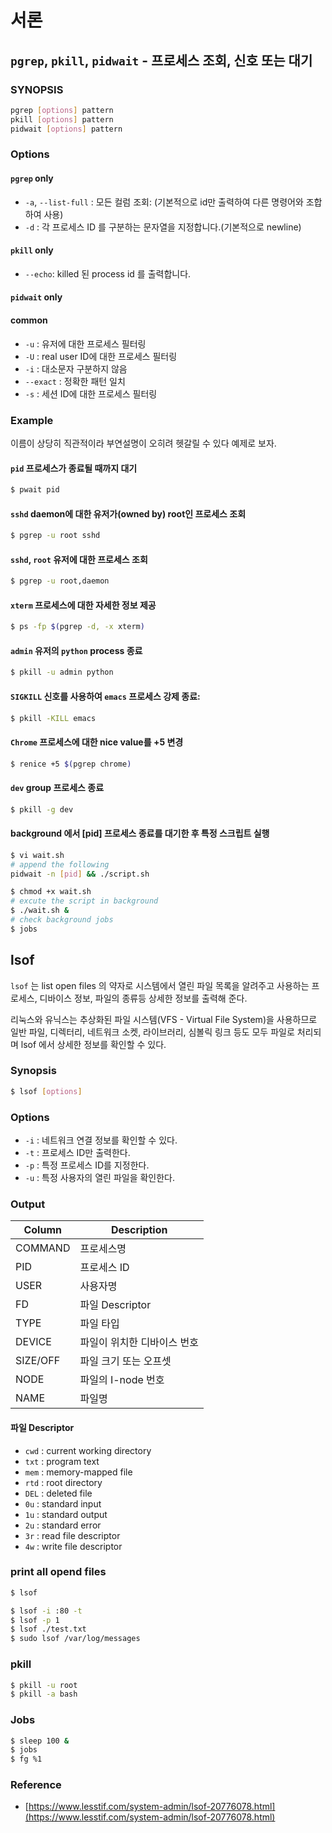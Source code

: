 # 서론


## `pgrep`, `pkill`, `pidwait` - 프로세스 조회, 신호 또는 대기   

### SYNOPSIS
```bash
pgrep [options] pattern
pkill [options] pattern
pidwait [options] pattern
```

### Options
#### `pgrep` only
- `-a`, `--list-full` : 모든 컬럼 조회: (기본적으로 id만 출력하여 다른 명령어와 조합하여 사용)
- `-d` : 각 프로세스 ID 를 구분하는 문자열을 지정합니다.(기본적으로 newline)
#### `pkill` only
- `--echo`: killed 된 process id 를 출력합니다.
#### `pidwait` only

#### common
- `-u` : 유저에 대한 프로세스 필터링
- `-U` : real user ID에 대한 프로세스 필터링 
- `-i` : 대소문자 구분하지 않음
- `--exact` : 정확한 패턴 일치
- `-s` : 세션 ID에 대한 프로세스 필터링




### Example
이름이 상당히 직관적이라 부연설명이 오히려 헷갈릴 수 있다 예제로 보자.  

#### `pid` 프로세스가 종료될 때까지 대기
```bash
$ pwait pid
```

#### `sshd` daemon에 대한 유저가(owned by) root인 프로세스 조회
```bash 
$ pgrep -u root sshd
```

#### `sshd`, `root` 유저에 대한 프로세스 조회
```bash
$ pgrep -u root,daemon
```

#### `xterm` 프로세스에 대한 자세한 정보 제공
```bash
$ ps -fp $(pgrep -d, -x xterm)
```

#### `admin` 유저의 `python` process 종료
```bash
$ pkill -u admin python
```
#### `SIGKILL` 신호를 사용하여 `emacs` 프로세스 강제 종료:
```bash
$ pkill -KILL emacs
```

#### `Chrome` 프로세스에 대한 nice value를 +5 변경
```bash
$ renice +5 $(pgrep chrome)
```
#### `dev` group 프로세스 종료
```bash
$ pkill -g dev
```

#### background 에서 [pid] 프로세스 종료를 대기한 후 특정 스크립트 실행
```bash
$ vi wait.sh
# append the following
pidwait -n [pid] && ./script.sh

$ chmod +x wait.sh
# excute the script in background
$ ./wait.sh &
# check background jobs
$ jobs
```




## lsof

`lsof` 는 list open files 의 약자로 시스템에서 열린 파일 목록을 알려주고 사용하는 프로세스, 디바이스 정보, 파일의 종류등 상세한 정보를 출력해 준다.

리눅스와 유닉스는 추상화된 파일 시스템(VFS - Virtual File System)을 사용하므로 일반 파일, 디렉터리, 네트워크 소켓, 라이브러리, 심볼릭 링크 등도 모두 파일로 처리되며 lsof 에서 상세한 정보를 확인할 수 있다.

### Synopsis

```bash
$ lsof [options]
```


### Options

- `-i` : 네트워크 연결 정보를 확인할 수 있다.
- `-t` : 프로세스 ID만 출력한다.
- `-p` : 특정 프로세스 ID를 지정한다.
- `-u` : 특정 사용자의 열린 파일을 확인한다.

### Output

| Column   | Description                 |
| -------- | --------------------------- |
| COMMAND  | 프로세스명                  |
| PID      | 프로세스 ID                 |
| USER     | 사용자명                    |
| FD       | 파일 Descriptor             |
| TYPE     | 파일 타입                   |
| DEVICE   | 파일이 위치한 디바이스 번호 |
| SIZE/OFF | 파일 크기 또는 오프셋       |
| NODE     | 파일의 I-node 번호          |
| NAME     | 파일명                      |



#### 파일 Descriptor
- `cwd` : current working directory
- `txt` : program text
- `mem` : memory-mapped file
- `rtd` : root directory
- `DEL` : deleted file
- `0u` : standard input
- `1u` : standard output
- `2u` : standard error
- `3r` : read file descriptor
- `4w` : write file descriptor


### print all opend files
```bash
$ lsof
```




```bash
$ lsof -i :80 -t
$ lsof -p 1
$ lsof ./test.txt
$ sudo lsof /var/log/messages
```

### pkill
  
```bash
$ pkill -u root
$ pkill -a bash
```


### Jobs
  
  ```bash
  $ sleep 100 &
  $ jobs
  $ fg %1
  ```



### Reference
- [https://www.lesstif.com/system-admin/lsof-20776078.html](https://www.lesstif.com/system-admin/lsof-20776078.html)
